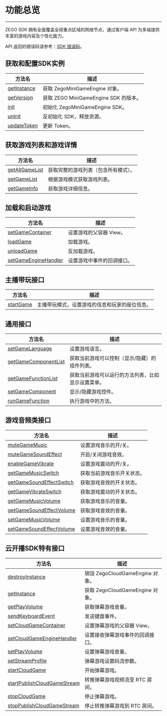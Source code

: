 # 功能总览

- - -

ZEGO SDK 拥有全面覆盖全球重点区域的网络节点，通过客户端 API 为多端提供丰富的游戏内容及个性化能力。

API 返回的错误码请参考：[SDK 错误码](../ErrorCodes.mdx)。


## 获取和配置SDK实例

 | 方法名 | 描述 | 
 | --- | --- | 
 | [getInstance](/zh/api?doc=ZegoMiniGameEngine_API~java_android~class~ZegoMiniGameEngine#get-instance) | 获取 ZegoMiniGameEngine 对象。
[getVersion](/zh/api?doc=ZegoMiniGameEngine_API~java_android~class~ZegoMiniGameEngine#get-version) | 获取 ZEGO MiniGameEngine SDK 的版本。
[init](/zh/api?doc=ZegoMiniGameEngine_API~java_android~class~ZegoMiniGameEngine#init) | 初始化 ZegoMiniGameEngine SDK。
[unInit](/zh/api?doc=ZegoMiniGameEngine_API~java_android~class~ZegoMiniGameEngine#un-init) | 反初始化 SDK，释放资源。
[updateToken](/zh/api?doc=ZegoMiniGameEngine_API~java_android~class~ZegoMiniGameEngine#update-token) | 更新  Token。 | 

## 获取游戏列表和游戏详情

 | 方法名 | 描述 | 
 | --- | --- | 
 | [getAllGameList](/zh/api?doc=ZegoMiniGameEngine_API~java_android~class~ZegoMiniGameEngine#get-all-game-list) | 获取完整的游戏列表（包含所有模式）。
[getGameList](/zh/api?doc=ZegoMiniGameEngine_API~java_android~class~ZegoMiniGameEngine#get-game-list) | 根据游戏模式获取游戏列表。
[getGameInfo](/zh/api?doc=ZegoMiniGameEngine_API~java_android~class~ZegoMiniGameEngine#get-game-info) | 获取游戏详细信息。 | 

## 加载和启动游戏

 | 方法名 | 描述 | 
 | --- | --- | 
 | [setGameContainer](/zh/api?doc=ZegoMiniGameEngine_API~java_android~class~ZegoMiniGameEngine#set-game-container) | 设置游戏的父容器 View。
[loadGame](/zh/api?doc=ZegoMiniGameEngine_API~java_android~class~ZegoMiniGameEngine#load-game) | 加载游戏。
[unloadGame](/zh/api?doc=ZegoMiniGameEngine_API~java_android~class~ZegoMiniGameEngine#unload-game) | 反加载游戏。
[setGameEngineHandler](/zh/api?doc=ZegoMiniGameEngine_API~java_android~class~ZegoMiniGameEngine#set-game-engine-handler) | 设置游戏中事件的回调接口。 | 

## 主播带玩接口

 | 方法名 | 描述 | 
 | --- | --- | 
 | [startGame](/zh/api?doc=ZegoMiniGameEngine_API~java_android~class~ZegoMiniGameEngine#start-game) | 主播带玩模式，设置游戏的信息和玩家的座位信息。 | 

## 通用接口

 | 方法名 | 描述 | 
 | --- | --- | 
 | [setGameLanguage](/zh/api?doc=ZegoMiniGameEngine_API~java_android~class~ZegoMiniGameEngine#set-game-language) | 设置游戏语言。
[getGameComponentList](/zh/api?doc=ZegoMiniGameEngine_API~java_android~class~ZegoMiniGameEngine#get-game-component-list) | 获取当前游戏可以控制（显示/隐藏）的组件列表。
[getGameFunctionList](/zh/api?doc=ZegoMiniGameEngine_API~java_android~class~ZegoMiniGameEngine#get-game-function-list) | 获取当前游戏可以运行的方法列表，比如显示设置菜单。
[setGameComponent](/zh/api?doc=ZegoMiniGameEngine_API~java_android~class~ZegoMiniGameEngine#set-game-component) | 显示/隐藏游戏控件。
[runGameFunction](/zh/api?doc=ZegoMiniGameEngine_API~java_android~class~ZegoMiniGameEngine#run-game-function) | 执行游戏中的方法。 | 

## 游戏音频类接口

 | 方法名 | 描述 | 
 | --- | --- | 
 | [muteGameMusic](/zh/api?doc=ZegoMiniGameEngine_API~java_android~class~ZegoMiniGameEngine#mute-game-music) | 设置游戏音乐的开/关。
[muteGameSoundEffect](/zh/api?doc=ZegoMiniGameEngine_API~java_android~class~ZegoMiniGameEngine#mute-game-sound-effect) | 开启/关闭游戏音效。
[enableGameVibrate](/zh/api?doc=ZegoMiniGameEngine_API~java_android~class~ZegoMiniGameEngine#enable-game-vibrate) | 设置游戏震动的开/关。
[getGameMusicSwitch](/zh/api?doc=ZegoMiniGameEngine_API~java_android~class~ZegoMiniGameEngine#get-game-music-switch) | 获取当前游戏音乐开关状态。
[getGameSoundEffectSwitch](/zh/api?doc=ZegoMiniGameEngine_API~java_android~class~ZegoMiniGameEngine#get-game-sound-effect-switch) | 获取游戏音效的开关状态。
[getGameVibrateSwitch](/zh/api?doc=ZegoMiniGameEngine_API~java_android~class~ZegoMiniGameEngine#get-game-vibrate-switch) | 获取游戏震动的开关状态。
[getGameMusicVolume](/zh/api?doc=ZegoMiniGameEngine_API~java_android~class~ZegoMiniGameEngine#get-game-music-volume) | 获取游戏音乐的音量。
[getGameSoundEffectVolume](/zh/api?doc=ZegoMiniGameEngine_API~java_android~class~ZegoMiniGameEngine#get-game-sound-effect-volume) | 获取游戏音效的音量。
[setGameMusicVolume](/zh/api?doc=ZegoMiniGameEngine_API~java_android~class~ZegoMiniGameEngine#set-game-music-volume) | 设置游戏音乐的音量。
[setGameSoundEffectVolume](/zh/api?doc=ZegoMiniGameEngine_API~java_android~class~ZegoMiniGameEngine#set-game-sound-effect-volume) | 设置游戏音效的音量。 | 

## 云开播SDK特有接口

 | 方法名 | 描述 | 
 | --- | --- | 
 | [destroyInstance](/zh/api?doc=ZegoMiniGameEngine_API~java_android~class~ZegoCloudGameEngine#destroy-instance) | 销毁 ZegoCloudGameEngine 对象。
[getInstance](/zh/api?doc=ZegoMiniGameEngine_API~java_android~class~ZegoCloudGameEngine#get-instance) | 获取 ZegoCloudGameEngine 对象。
[getPlayVolume](/zh/api?doc=ZegoMiniGameEngine_API~java_android~class~ZegoCloudGameEngine#get-play-volume) | 获取弹幕游戏音量。
[sendKeyboardEvent](/zh/api?doc=ZegoMiniGameEngine_API~java_android~class~ZegoCloudGameEngine#send-keyboard-event) | 发送键盘事件。
[setCloudGameContainer](/zh/api?doc=ZegoMiniGameEngine_API~java_android~class~ZegoCloudGameEngine#set-cloud-game-container) | 设置弹幕游戏的父容器 View。
[setCloudGameEngineHandler](/zh/api?doc=ZegoMiniGameEngine_API~java_android~class~ZegoCloudGameEngine#set-cloud-game-engine-handler) | 设置接收弹幕游戏事件的回调接口。
[setPlayVolume](/zh/api?doc=ZegoMiniGameEngine_API~java_android~class~ZegoCloudGameEngine#set-play-volume) | 设置弹幕游戏音量。
[setStreamProfile](/zh/api?doc=ZegoMiniGameEngine_API~java_android~class~ZegoCloudGameEngine#set-stream-profile) | 弹幕游戏设置码流参数。
[startCloudGame](/zh/api?doc=ZegoMiniGameEngine_API~java_android~class~ZegoCloudGameEngine#start-cloud-game) | 开始弹幕游戏。
[startPublishCloudGameStream](/zh/api?doc=ZegoMiniGameEngine_API~java_android~class~ZegoCloudGameEngine#start-publish-cloud-game-stream) | 转推弹幕游戏视频流至 RTC 房间。
[stopCloudGame](/zh/api?doc=ZegoMiniGameEngine_API~java_android~class~ZegoCloudGameEngine#stop-cloud-game) | 停止弹幕游戏。
[stopPublishCloudGameStream](/zh/api?doc=ZegoMiniGameEngine_API~java_android~class~ZegoCloudGameEngine#stop-publish-cloud-game-stream) | 停止转推弹幕游戏到 RTC 房间。 | 


